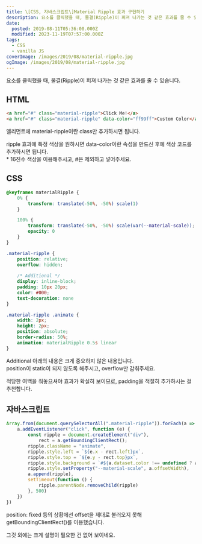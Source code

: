 ```yaml
---
title: \[CSS, 자바스크립트\]Material Ripple 효과 구현하기
description: 요소를 클릭했을 때, 물결(Ripple)이 퍼져 나가는 것 같은 효과를 줄 수 있습니다.
date:
  posted: 2019-08-11T05:36:00.000Z
  modified: 2023-11-19T07:57:00.000Z
tags:
  - CSS
  - vanilla JS
coverImage: /images/2019/08/material-ripple.jpg
ogImage: /images/2019/08/material-ripple.jpg
---
```


요소를 클릭했을 때, 물결(Ripple)이 퍼져 나가는 것 같은 효과를 줄 수 있습니다.

## HTML

```html
<a href="#" class="material-ripple">Click Me!</a>
<a href="#" class="material-ripple" data-color="ff99ff">Custom Color</a>
```

엘리먼트에 material-ripple이란 class만 추가하시면 됩니다.

ripple 효과에 특정 색상을 원하시면 data-color이란 속성을 만드신 후에 색상 코드를 추가하시면 됩니다.  
\* 16진수 색상을 이용해주시고, #은 제외하고 넣어주세요.

## CSS

```css
@keyframes materialRipple {
    0% {
        transform: translate(-50%, -50%) scale(1)
    }

    100% {
        transform: translate(-50%, -50%) scale(var(--material-scale));
        opacity: 0
    }
}

.material-ripple {
    position: relative;
    overflow: hidden;
  
    /* Additional */
    display: inline-block;
    padding: 10px 20px;
    color: #000;
    text-decoration: none
}

.material-ripple .animate {
    width: 2px;
    height: 2px;
    position: absolute;
    border-radius: 50%;
    animation: materialRipple 0.5s linear
}
```

Additional 아래의 내용은 크게 중요하지 않은 내용입니다.  
position이 static이 되지 않도록 해주시고, overflow만 감춰주세요.

적당한 여백을 줘놓으셔야 효과가 확실히 보이므로, padding을 적절히 추가하시는 걸 추천합니다.

## 자바스크립트

```js
Array.from(document.querySelectorAll(".material-ripple")).forEach(a => {
    a.addEventListener("click", function (e) {
        const ripple = document.createElement("div"),
            rect = a.getBoundingClientRect();
        ripple.className = "animate",
        ripple.style.left = `${e.x - rect.left}px`,
        ripple.style.top = `${e.y - rect.top}px`,
        ripple.style.background = `#${a.dataset.color !== undefined ? a.dataset.color : "bdc3c7"}`,
        ripple.style.setProperty("--material-scale", a.offsetWidth),
        a.append(ripple),
        setTimeout(function () {
            ripple.parentNode.removeChild(ripple)
        }, 500)
    })
})
```

position: fixed 등의 상황에선 offset을 제대로 불러오지 못해 getBoundingClientRect()를 이용했습니다.

그것 외에는 크게 설명이 필요한 건 없어 보이네요.